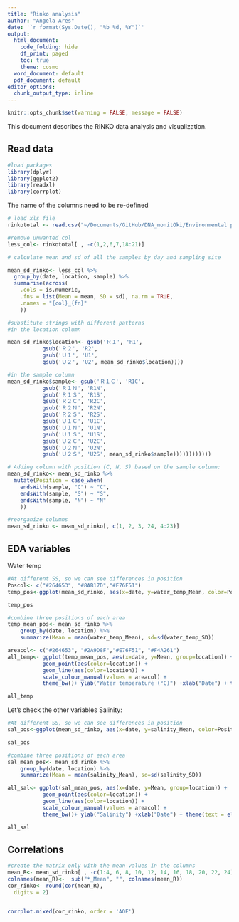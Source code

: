 ```yaml
---
title: "Rinko analysis"
author: "Angela Ares"
date: '`r format(Sys.Date(), "%b %d, %Y")`'
output:
  html_document:
    code_folding: hide
    df_print: paged
    toc: true
    theme: cosmo
  word_document: default
  pdf_document: default
editor_options: 
  chunk_output_type: inline
---
```


```r
knitr::opts_chunk$set(warning = FALSE, message = FALSE) 
```

This document describes the RINKO data analysis and visualization. 

## Read data

```r
#load packages
library(dplyr)
library(ggplot2)
library(readxl)
library(corrplot)
```

The name of the columns need to be re-defined
```r
# load xls file
rinkototal <- read.csv("~/Documents/GitHub/DNA_monitOki/Environmental parameters/rinko_all_outliers_removed.csv")

#remove unwanted col
less_col<- rinkototal[ , -c(1,2,6,7,18:21)]

# calculate mean and sd of all the samples by day and sampling site

mean_sd_rinko<- less_col %>%
  group_by(date, location, sample) %>%
  summarise(across(
    .cols = is.numeric, 
    .fns = list(Mean = mean, SD = sd), na.rm = TRUE, 
    .names = "{col}_{fn}"
    ))

#substitute strings with different patterns
#in the location column

mean_sd_rinko$location<- gsub('Ｒ１', 'R1',
           gsub('Ｒ２', 'R2',
           gsub('Ｕ１', 'U1', 
           gsub('Ｕ２', 'U2', mean_sd_rinko$location))))

#in the sample column
mean_sd_rinko$sample<- gsub('Ｒ１Ｃ', 'R1C',
           gsub('Ｒ１Ｎ', 'R1N',
           gsub('Ｒ１Ｓ', 'R1S', 
           gsub('Ｒ２Ｃ', 'R2C', 
           gsub('Ｒ２Ｎ', 'R2N', 
           gsub('Ｒ２Ｓ', 'R2S',       
           gsub('Ｕ１Ｃ', 'U1C', 
           gsub('Ｕ１Ｎ', 'U1N',
           gsub('Ｕ１Ｓ', 'U1S',
           gsub('Ｕ２Ｃ', 'U2C',
           gsub('Ｕ２Ｎ', 'U2N',
           gsub('Ｕ２Ｓ', 'U2S', mean_sd_rinko$sample))))))))))))

# Adding column with position (C, N, S) based on the sample column:
mean_sd_rinko<- mean_sd_rinko %>%
  mutate(Position = case_when(
    endsWith(sample, "C") ~ "C",
    endsWith(sample, "S") ~ "S",
    endsWith(sample, "N") ~ "N"
    ))

#reorganize columns 
mean_sd_rinko <- mean_sd_rinko[, c(1, 2, 3, 24, 4:23)]
```

## EDA variables 

Water temp
```r
#At different SS, so we can see differences in position
Poscol<- c("#264653", "#8AB17D","#E76F51")
temp_pos<-ggplot(mean_sd_rinko, aes(x=date, y=water_temp_Mean, color=Position)) +  facet_wrap(~ location)+ geom_point(size=3, alpha=0.8) + theme_bw() + scale_color_manual(values=Poscol)+theme(text = element_text(size=12)) +ylab("Water temperature (°C)") +xlab("Date") + theme(text = element_text(size=10), axis.text.x = element_text(angle=45, hjust=1)) 

temp_pos

#combine three positions of each area
temp_mean_pos<- mean_sd_rinko %>% 
    group_by(date, location) %>%
    summarize(Mean = mean(water_temp_Mean), sd=sd(water_temp_SD))

areacol<- c("#264653", "#2A9D8F","#E76F51", "#F4A261")
all_temp<- ggplot(temp_mean_pos, aes(x=date, y=Mean, group=location)) +
           geom_point(aes(color=location)) +
           geom_line(aes(color=location)) +
           scale_colour_manual(values = areacol) +
           theme_bw()+ ylab("Water temperature (°C)") +xlab("Date") + theme(text = element_text(size=10), axis.text.x = element_text(angle=45, hjust=1)) 

all_temp
```

Let's check the other variables
Salinity:

```r
#At different SS, so we can see differences in position
sal_pos<-ggplot(mean_sd_rinko, aes(x=date, y=salinity_Mean, color=Position)) +  facet_wrap(~ location)+ geom_point(size=3, alpha=0.8) + theme_bw() + scale_color_manual(values=Poscol)+theme(text = element_text(size=12)) +ylab("Salinity") +xlab("Date") + theme(text = element_text(size=10), axis.text.x = element_text(angle=45, hjust=1)) 

sal_pos

#combine three positions of each area
sal_mean_pos<- mean_sd_rinko %>% 
    group_by(date, location) %>%
    summarize(Mean = mean(salinity_Mean), sd=sd(salinity_SD))

all_sal<- ggplot(sal_mean_pos, aes(x=date, y=Mean, group=location)) +
           geom_point(aes(color=location)) +
           geom_line(aes(color=location)) +
           scale_colour_manual(values = areacol) +
           theme_bw()+ ylab("Salinity") +xlab("Date") + theme(text = element_text(size=10), axis.text.x = element_text(angle=45, hjust=1)) 

all_sal
```

## Correlations

```r
#create the matrix only with the mean values in the columns
mean_R<- mean_sd_rinko[ , -c(1:4, 6, 8, 10, 12, 14, 16, 18, 20, 22, 24)]
colnames(mean_R)<-  sub("*_Mean", "", colnames(mean_R))
cor_rinko<- round(cor(mean_R),
  digits = 2)


corrplot.mixed(cor_rinko, order = 'AOE')

```


